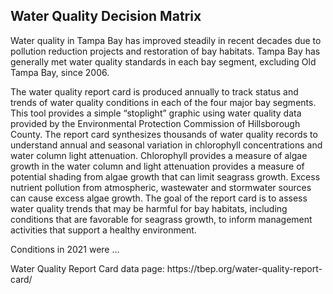 <!-- # Clean Waters & Sediments -->

## Water Quality Decision Matrix

Water quality in Tampa Bay has improved steadily in recent decades due to pollution reduction projects and restoration of bay habitats. Tampa Bay has generally met water quality standards in each bay segment, excluding Old Tampa Bay, since 2006.

The water quality report card is produced annually to track status and trends of water quality conditions in each of the four major bay segments.  This tool provides a simple "stoplight" graphic using water quality data provided by the Environmental Protection Commission of Hillsborough County.  The report card synthesizes thousands of water quality records to understand annual and seasonal variation in chlorophyll concentrations and water column light attenuation.  Chlorophyll provides a measure of algae growth in the water column and light attenuation provides a measure of potential shading from algae growth that can limit seagrass growth.  Excess nutrient pollution from atmospheric, wastewater and stormwater sources can cause excess algae growth. The goal of the report card is to assess water quality trends that may be harmful for bay habitats, including conditions that are favorable for seagrass growth, to inform management activities that support a healthy environment.   

Conditions in 2021 were ...  

Water Quality Report Card data page: https://tbep.org/water-quality-report-card/
  